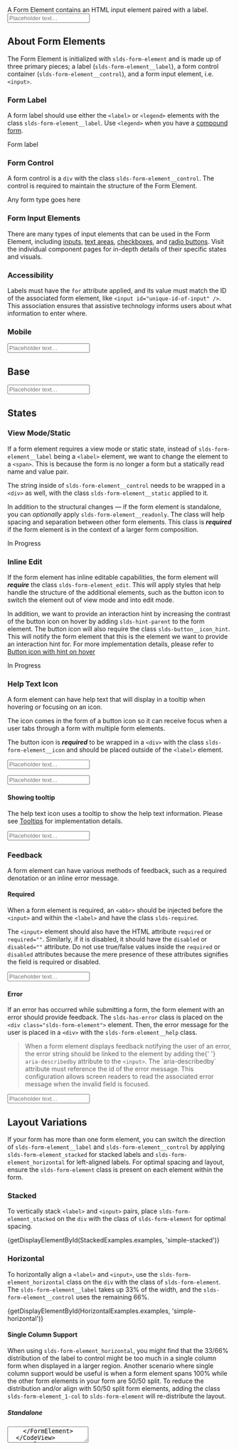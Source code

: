 
<div className="doc lead">
  A Form Element contains an HTML input element paired with a label.
</div>

<CodeView exampleOnly>
  <FormElement
    labelContent="Form Label"
    inputId="form-element-showcase-01"
    isRequired
  >
    <Input
      id="form-element-showcase-01"
      placeholder="Placeholder text…"
      required
    />
  </FormElement>
</CodeView>

## About Form Elements

The Form Element is initialized with `slds-form-element` and is made up of three primary pieces; a label (`slds-form-element__label`), a form control container (`slds-form-element__control`), and a form input element, i.e. `<input>`.

### Form Label

A form label should use either the `<label>` or `<legend>` elements with the class `slds-form-element__label`. Use `<legend>` when you have a [compound form](/components/form-element/#Compound).

<CodeBlock toggleCode={false}>
  <label className="slds-form-element__label" htmlFor="unique-id-of-input">
    Form label
  </label>
</CodeBlock>

### Form Control

A form control is a `div` with the class `slds-form-element__control`. The control is required to maintain the structure of the Form Element.

<CodeBlock toggleCode={false}>
  <div className="slds-form-element__control">Any form type goes here</div>
</CodeBlock>

### Form Input Elements

There are many types of input elements that can be used in the Form Element, including [inputs](/components/input), [text areas](/components/textarea), [checkboxes](/components/checkbox), and [radio buttons](/components/radio-group). Visit the individual component pages for in-depth details of their specific states and visuals.

### Accessibility

Labels must have the `for` attribute applied, and its value must match the ID of the associated form element, like `<input id="unique-id-of-input" />`. This association ensures that assistive technology informs users about what information to enter where.

### Mobile

<MobileBlurb patternSpecificText="form elements will have an increased size of label and info icon" />

<CodeView frameOnly frameTitle="Example mobile styles for form elements">
  <FormElement
    labelContent="Form Label"
    inputId="form-element-showcase-01"
    isRequired
  >
    <Input
      id="form-element-showcase-01"
      placeholder="Placeholder text…"
      required
    />
  </FormElement>
</CodeView>

## Base

<Example title="Form Element - Base">
  <CodeView>
    <FormElement labelContent="Form Label" inputId="form-element-01">
      <Input id="form-element-01" placeholder="Placeholder text…" />
    </FormElement>
  </CodeView>
</Example>

## States

### View Mode/Static

If a form element requires a view mode or static state, instead of `slds-form-element__label` being a `<label>` element, we want to change the element to a `<span>`. This is because the form is no longer a form but a statically read name and value pair.

The string inside of `slds-form-element__control` needs to be wrapped in a `<div>` as well, with the class `slds-form-element__static` applied to it.

In addition to the structural changes — if the form element is standalone, you can _optionally_ apply `slds-form-element__readonly`. The class will help spacing and separation between other form elements. This class is **_required_** if the form element is in the context of a larger form composition.

<Example title="Form Element - Readonly">
  <CodeView>
    <FormElement labelContent="Status" isViewMode>
      <FormElementStatic>In Progress</FormElementStatic>
    </FormElement>
  </CodeView>
</Example>

### Inline Edit

If the form element has inline editable capabilities, the form element will **_require_** the class `slds-form-element_edit`. This will apply styles that help handle the structure of the additional elements, such as the button icon to switch the element out of view mode and into edit mode.

In addition, we want to provide an interaction hint by increasing the contrast of the button icon on hover by adding `slds-hint-parent` to the form element. The button icon will also require the class `slds-button__icon_hint`. This will notify the form element that this is the element we want to provide an interaction hint for. For more implementation details, please refer to [Button icon with hint on hover](/components/button-icons/#Hint-on-hover)

<Example title="Form Element - Inline Edit">

<CodeView>
  <FormElement labelContent="Status" isViewMode isEditable hasHint>
    <FormElementStatic>In Progress</FormElementStatic>
    <ButtonIcon
      iconClassName="slds-button__icon_hint"
      symbol="edit"
      assistiveText="Edit: Status"
      title="Edit: Status"
    />
  </FormElement>
</CodeView>

</Example>

### Help Text Icon

A form element can have help text that will display in a tooltip when hovering or focusing on an icon.

The icon comes in the form of a button icon so it can receive focus when a user tabs through a form with multiple form elements.

The button icon is **_required_** to be wrapped in a `<div>` with the class `slds-form-element__icon` and should be placed outside of the `<label>` element.

<Example title="Form Element - Help Text Icon">

<CodeView>
  <FormElement labelContent="Status" inputId="form-element-help-01" hasTooltip>
    <Input id="form-element-help-01" placeholder="Placeholder text…" />
  </FormElement>
</CodeView>

</Example>

<MobileNotice
  docsLink="#Mobile"
  header="Mobile context changes"
  elementName="form elements with a help text icon"
/>

<CodeView frameOnly frameTitle="Example mobile styles for form elements with help text icon">
  <FormElement labelContent="Status" inputId="form-element-help-01m" hasTooltip>
    <Input id="form-element-help-01m" placeholder="Placeholder text…" />
  </FormElement>
</CodeView>

#### Showing tooltip

The help text icon uses a tooltip to show the help text information. Please see [Tooltips](/components/tooltips/) for implementation details.

<Example title="Form Element - Help Text Icon - Showing tooltip">

<CodeView demoStyles="padding-top: 4rem;">
  <FormElement
    labelContent="Status"
    inputId="tooltip-showing-form-element-help-01"
    hasTooltip
    showTooltip
  >
    <Input
      id="tooltip-showing-form-element-help-01"
      placeholder="Placeholder text…"
    />
  </FormElement>
</CodeView>

</Example>

### Feedback

A form element can have various methods of feedback, such as a required denotation or an inline error message.

#### Required

When a form element is required, an `<abbr>` should be injected before the `<input>` and within the `<label>` and have the class `slds-required`.

The `<input>` element should also have the HTML attribute `required` or `required=""`. Similarly, if it is disabled, it should have the `disabled` or `disabled=""` attribute. Do not use true/false values inside the `required` or `disabled` attributes because the mere presence of these attributes signifies the field is required or disabled.

<Example title="Form Element - Required">

<CodeView>
  <FormElement labelContent="Form Label" inputId="form-element-03" isRequired>
    <Input id="form-element-03" placeholder="Placeholder text…" required />
  </FormElement>
</CodeView>

</Example>

#### Error

If an error has occurred while submitting a form, the form element with an error should provide feedback. The `slds-has-error` class is placed on the `<div class="slds-form-element">` element. Then, the error message for the user is placed in a `<div>` with the `slds-form-element__help` class.

<Blockquote type="a11y" header="Accessibility requirement">
  <p>
    When a form element displays feedback notifying the user of an error, the
    error string should be linked to the element by adding the{' '}
    <code>aria-describedby</code> attribute to the <code>&lt;input&gt;</code>.
    The `aria-describedby` attribute must reference the id of the error message.
    This configuration allows screen readers to read the associated error
    message when the invalid field is focused.
  </p>
</Blockquote>

<Example title="Form Element - Error">

<CodeView>
  <FormElement
    hasError
    labelContent="Form Label"
    inputId="form-element-05"
    errorId="form-error-01"
    isRequired
    inlineMessage="Enter a value."
  >
    <Input
      id="form-element-05"
      placeholder="Placeholder text…"
      required
      aria-describedby="form-error-01"
    />
  </FormElement>
</CodeView>

</Example>

## Layout Variations

If your form has more than one form element, you can switch the direction of `slds-form-element__label` and `slds-form-element__control` by applying `slds-form-element_stacked` for stacked labels and `slds-form-element_horizontal` for left-aligned labels. For optimal spacing and layout, ensure the `slds-form-element` class is present on each element within the form.

### Stacked

To vertically stack <code>&lt;label&gt;</code> and <code>&lt;input&gt;</code> pairs, place `slds-form-element_stacked` on the `div` with the class of `slds-form-element` for optimal spacing.

<Example title="Form Layout - Stacked">
  <CodeView>
    {getDisplayElementById(StackedExamples.examples, 'simple-stacked')}
  </CodeView>
</Example>

### Horizontal

To horizontally align a `<label>` and `<input>`, use the `slds-form-element_horizontal` class on the `div` with the class of `slds-form-element`. The `slds-form-element__label` takes up 33% of the width, and the `slds-form-element__control` uses the remaining 66%.

<Example title="Form Layout - Horizontal">
  <CodeView>
    {getDisplayElementById(HorizontalExamples.examples, 'simple-horizontal')}
  </CodeView>
</Example>

#### Single Column Support

When using `slds-form-element_horizontal`, you might find that the 33/66% distribution of the label to control might be too much in a single column form when displayed in a larger region. Another scenario where single column support would be useful is when a form element spans 100% while the other form elements in your form are 50/50 split. To reduce the distribution and/or align with 50/50 split form elements, adding the class `slds-form-element_1-col` to `slds-form-element` will re-distribute the layout.

##### Standalone

<Example title="Form Layout - Horizontal - Single Column standalone">
  <CodeView>
    <FormElement
      isHorizontal
      labelContent="Description"
      inputId="single-form-element-id-01"
      isEditing
      column={1}
    >
      <Textarea
        id="single-form-element-id-01"
        defaultValue="Aenean eu leo quam. Pellentesque ornare sem lacinia quam venenatis vestibulum. Etiam porta sem malesuada magna mollis euismod."
      />
    </FormElement>
  </CodeView>
</Example>

##### With 50/50 split

<Example title="Form Layout - Horizontal - Single Column combo">
  <CodeView>
    <div className="slds-form" role="list">
      <RecordDetailRow>
        <RecordDetailItem>
          <FormElement
            isHorizontal
            labelContent="Label"
            inputId="single-form-element-id-02"
            isEditing
          >
            <Input
              id="single-form-element-id-02"
              placeholder="Placeholder text…"
            />
          </FormElement>
        </RecordDetailItem>
        <RecordDetailItem>
          <FormElement
            isHorizontal
            labelContent="Label"
            inputId="single-form-element-id-03"
            isEditing
          >
            <Input
              id="single-form-element-id-03"
              placeholder="Placeholder text…"
            />
          </FormElement>
        </RecordDetailItem>
      </RecordDetailRow>
      <RecordDetailRow>
        <RecordDetailItem>
          <FormElement
            isHorizontal
            labelContent="Description"
            inputId="single-form-element-id-04"
            isEditing
            column={1}
          >
            <Textarea
              id="single-form-element-id-04"
              placeholder="Placeholder text…"
              defaultValue="Aenean eu leo quam. Pellentesque ornare sem lacinia quam venenatis vestibulum. Etiam porta sem malesuada magna mollis euismod."
            />
          </FormElement>
        </RecordDetailItem>
      </RecordDetailRow>
    </div>
  </CodeView>
</Example>

#### Error state
When in the horizontal layout, error messages will appear underneath the related input.

<CodeView>
  {getDisplayElementById(HorizontalExamples.states, 'form-element-horizontal-edit-error')}
</CodeView>

### Compound

A compound form is a grouping of several form elements described by a label/title. The compound form should be implemented as a `<fieldset>`, where the label/title is implemented as a `<legend>` element.

The `<fieldset>` **_requires_** the class `slds-form-element_compound`. This class handles the layout and wrapping of the form elements that are grouped together.

The `<legend>` element **_requires_** the class `slds-form-element__legend`. Legend elements can only accept a limited amount of CSS properties so this class is there to help manage its layout.

<CodeBlock toggleCode={false}>
  <Fieldset hasCompoundFields label="Fieldset Label">
    ...
  </Fieldset>
</CodeBlock>

#### Rows

Each row of a compound field should be wrapped in a `<div>` with the class `slds-form-element__row`.

#### Fields

Each field inside of a compound row can be explicitly sized by using a sizing class, e.g. `slds-size_1-of-2`.

<CodeBlock toggleCode={false}>
  <CompoundFormRow>
    <div className="slds-size_1-of-2">...</div>
  </CompoundFormRow>
</CodeBlock>

<Example title="Form Layout - Compound">
  <CodeView demoStyles="max-width: 400px;">{getDisplayElementById(CompoundExamples.default)}</CodeView>
</Example>

#### Address

Though an address form is utilizing the `slds-form-element_compound` class, we need to also add the `slds-form-element_address` class to the component. We modify some of the behavior of an address form with this class.

<Example title="Form Layout - Compound - Address">
  <CodeView demoStyles="max-width: 400px;">{getDisplayElementById(AddressExamples.default)}</CodeView>
</Example>

## Usage Examples

### Record Form

A record form is a series of rows created by `slds-form__row`. Inside of each row contains up to 2 inline-editable form element. Each item inside of `slds-form__row` is required to be wrapped in a `<div>` with the class `slds-form__item`.

<Blockquote type="a11y" header="Accessibility Requirement">
  <p>
    Due to the nature of how the record form is composed, we need to notify
    screen readers that this is a list by adding <code>role="list"</code> to the{' '}
    <code>slds-form</code> element. Every column inside of each row should get{' '}
    <code>role="listitem"</code> to identify itself as items of the list.
  </p>
</Blockquote>

#### View Mode

When in view/readonly mode, it is _required_ to have the class `slds-form-element_readonly` on the `slds-form-element` element. This class will provide styles for scanability and spacing.

If inline-edit mode is enabled, you will also need to add `slds-form-element_edit` to the `slds-form-element` to accommodate the space for the edit button icon.

##### Stacked Alignment

When you want the form elements inside of your record form to be stacked. Each `slds-form-element` should also get the class `slds-form-element_stacked`.

<Example title="Form Element - Record Detail - View Mode">
  <CodeView>
    <RecordDetail
      snapshot={Snapshot.ObjectFieldTypes}
      isViewMode
      hasInlineEdit
      direction="stacked"
    />
  </CodeView>
</Example>

##### Horizontal Alignment

By adding the class `slds-form-element_horizontal` to every `slds-form-element`, your form can switch from stacked to left-aligned, horizontal labels in order to reduce vertical space.

<Example title="Form Element - Record Detail - View Mode - Horizontal">
  <CodeView>
    <RecordDetail
      snapshot={Snapshot.ObjectFieldTypesHorizontal}
      isViewMode
      hasInlineEdit
      direction="horizontal"
    />
  </CodeView>
</Example>

#### Edit Mode

When a form switches to edit mode, we need to replace all readonly form elements with their semantic field type form element. The structure remains the same:

<CodeBlock toggleCode={false}>
  <FormElement labelContent="My Label" inputId="unique-form-element-id">
    ...
  </FormElement>
</CodeBlock>

The form content found inside of `slds-form-element__control` should be replaced with the appropriate field type of the view/readonly state.

##### Stacked Alignment

<Example title="Form Element - Record Detail - Edit Mode">
  <CodeView>
    <RecordDetail snapshot={Snapshot.ObjectFieldTypes} direction="stacked" />
  </CodeView>
</Example>

##### Horizontal Alignment

<Example title="Form Element - Record Detail - Edit Mode - Horizontal">
  <CodeView>
    <RecordDetail
      snapshot={Snapshot.ObjectFieldTypesHorizontal}
      direction="horizontal"
    />
  </CodeView>
</Example>
